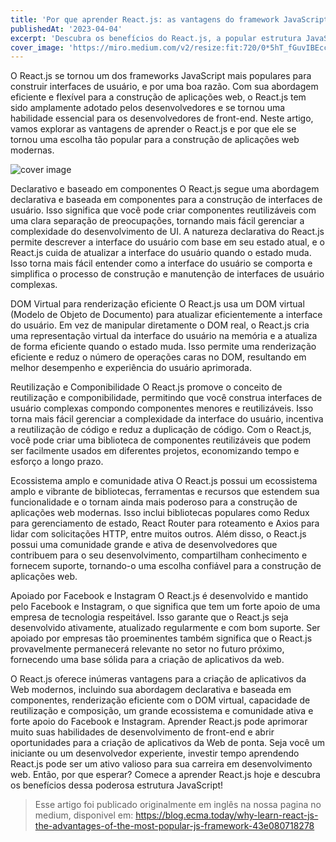 ```yaml
---
title: 'Por que aprender React.js: as vantagens do framework JavaScript mais popular'
publishedAt: '2023-04-04'
excerpt: 'Descubra os benefícios do React.js, a popular estrutura JavaScript. Saiba por que o React.js é essencial para o desenvolvimento web moderno. Comece agora!'
cover_image: 'https://miro.medium.com/v2/resize:fit:720/0*5hT_fGuvIBEccZog'
---
```


O React.js se tornou um dos frameworks JavaScript mais populares para construir interfaces de usuário, e por uma boa razão. Com sua abordagem eficiente e flexível para a construção de aplicações web, o React.js tem sido amplamente adotado pelos desenvolvedores e se tornou uma habilidade essencial para os desenvolvedores de front-end. Neste artigo, vamos explorar as vantagens de aprender o React.js e por que ele se tornou uma escolha tão popular para a construção de aplicações web modernas.

![cover image](https://miro.medium.com/v2/resize:fit:720/0*5hT_fGuvIBEccZog)
    
Declarativo e baseado em componentes O React.js segue uma abordagem declarativa e baseada em componentes para a construção de interfaces de usuário. Isso significa que você pode criar componentes reutilizáveis com uma clara separação de preocupações, tornando mais fácil gerenciar a complexidade do desenvolvimento de UI. A natureza declarativa do React.js permite descrever a interface do usuário com base em seu estado atual, e o React.js cuida de atualizar a interface do usuário quando o estado muda. Isso torna mais fácil entender como a interface do usuário se comporta e simplifica o processo de construção e manutenção de interfaces de usuário complexas.

DOM Virtual para renderização eficiente O React.js usa um DOM virtual (Modelo de Objeto de Documento) para atualizar eficientemente a interface do usuário. Em vez de manipular diretamente o DOM real, o React.js cria uma representação virtual da interface do usuário na memória e a atualiza de forma eficiente quando o estado muda. Isso permite uma renderização eficiente e reduz o número de operações caras no DOM, resultando em melhor desempenho e experiência do usuário aprimorada.

Reutilização e Componibilidade O React.js promove o conceito de reutilização e componibilidade, permitindo que você construa interfaces de usuário complexas compondo componentes menores e reutilizáveis. Isso torna mais fácil gerenciar a complexidade da interface do usuário, incentiva a reutilização de código e reduz a duplicação de código. Com o React.js, você pode criar uma biblioteca de componentes reutilizáveis que podem ser facilmente usados em diferentes projetos, economizando tempo e esforço a longo prazo.

Ecossistema amplo e comunidade ativa O React.js possui um ecossistema amplo e vibrante de bibliotecas, ferramentas e recursos que estendem sua funcionalidade e o tornam ainda mais poderoso para a construção de aplicações web modernas. Isso inclui bibliotecas populares como Redux para gerenciamento de estado, React Router para roteamento e Axios para lidar com solicitações HTTP, entre muitos outros. Além disso, o React.js possui uma comunidade grande e ativa de desenvolvedores que contribuem para o seu desenvolvimento, compartilham conhecimento e fornecem suporte, tornando-o uma escolha confiável para a construção de aplicações web.

Apoiado por Facebook e Instagram O React.js é desenvolvido e mantido pelo Facebook e Instagram, o que significa que tem um forte apoio de uma empresa de tecnologia respeitável. Isso garante que o React.js seja desenvolvido ativamente, atualizado regularmente e com bom suporte. Ser apoiado por empresas tão proeminentes também significa que o React.js provavelmente permanecerá relevante no setor no futuro próximo, fornecendo uma base sólida para a criação de aplicativos da web.

O React.js oferece inúmeras vantagens para a criação de aplicativos da Web modernos, incluindo sua abordagem declarativa e baseada em componentes, renderização eficiente com o DOM virtual, capacidade de reutilização e composição, um grande ecossistema e comunidade ativa e forte apoio do Facebook e Instagram. Aprender React.js pode aprimorar muito suas habilidades de desenvolvimento de front-end e abrir oportunidades para a criação de aplicativos da Web de ponta. Seja você um iniciante ou um desenvolvedor experiente, investir tempo aprendendo React.js pode ser um ativo valioso para sua carreira em desenvolvimento web. Então, por que esperar? Comece a aprender React.js hoje e descubra os benefícios dessa poderosa estrutura JavaScript!

> Esse artigo foi publicado originalmente em inglês na nossa pagina no medium, disponivel em: https://blog.ecma.today/why-learn-react-js-the-advantages-of-the-most-popular-js-framework-43e080718278